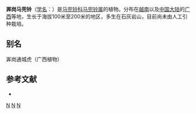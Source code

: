 {{Speciesbox 
| genus = Aristolochia
| species = longgonensis
| authority = [[梁畴芬|C. F. Liang]]
}}
'''㟖岗马兜铃'''（[[学名|学名]]：{{lang|la|''Aristolochia longgonensis''}}）是[[马兜铃科|马兜铃科]][[马兜铃属|马兜铃属]]的植物。分布在[[越南|越南]]以及[[中国大陆|中国大陆]]的[[广西|广西]]等地，生长于海拔100米至200米的地区，多生在石灰岩山，目前尚未由人工引种栽培。

== 别名 ==
㟖岗通城虎（广西植物）

== 参考文献 ==
<div class="references-small">
* {{cite web| url =http://www.bioinfo.cn/db05/KmzwSpecies.php?action=view&id=889| title =㟖岗马兜铃| work =《中国高等植物数据库全库》| publisher =中国科学院微生物研究所| author =昆明植物研究所| accessdate =2009-02-19| deadurl =yes| archiveurl =https://web.archive.org/web/20160305095823/http://www.bioinfo.cn/db05/KmzwSpecies.php?action=view&id=889| archivedate =2016-03-05}}
</div>

[[Category:马兜铃属|N]]
[[Category:越南植物|N]]
[[Category:广西植物|N]]